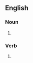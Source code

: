 ==English==

===Noun===
{{en-noun}}

# {{alt form|en|rotovap}}

===Verb===
{{en-verb|++}}

# {{alt form|en|rotovap}}